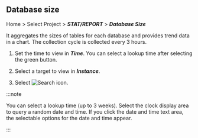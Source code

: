 ## Database size

Home > Select Project > **_STAT/REPORT_** > **_Database Size_**

It aggregates the sizes of tables for each database and provides trend data in a chart. The collection cycle is collected every 3 hours. 

<InDoc product='postgresql'>

<ProdImg img='db-database-size-postgresql.png' desc='데이터베이스 사이즈'/>

</InDoc>

1.  Set the time to view in **_Time_**. You can select a lookup time after selecting the green button.

2.  Select a target to view in **_Instance_**.

3.  Select ![Search icon](/img/ico-btn-search.png).

:::note

You can select a lookup time (up to 3 weeks). Select the clock display area to query a random date and time. If you click the date and time text area, the selectable options for the date and time appear.

:::
